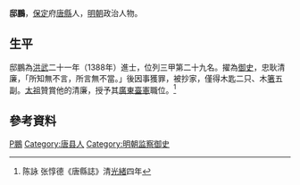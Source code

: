 '''邸鵬'''，[[保定|保定]]府[[唐縣|唐縣]]人，[[明朝|明朝]]政治人物。

== 生平 ==
邸鵬為[[洪武|洪武]]二十一年（1388年）進士，位列三甲第二十九名。擢為[[御史|御史]]，忠耿清廉，「所知無不言，所言無不當。」後因事獲罪，被抄家，僅得木匙二只、木[[箸|箸]]五副。[[明太祖|太祖]]贊賞他的清廉，授予其[[廣東|廣東]][[臺憲|臺憲]]職位。<ref>陈詠 张惇德《唐縣誌》清[[光緒|光緒]]四年</ref>

==參考資料==
{{reflist}}

{{洪武二十一年戊辰科殿試金榜}}

{{Authority control}}

 {{DEFAULTSORT:Di邸}}
[[Category:邸姓|P鵬]]
[[Category:唐县人|Category:唐县人]]
[[Category:明朝监察御史|Category:明朝监察御史]]


{{明朝人物小作品}}